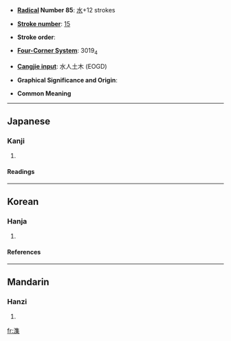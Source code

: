 * '''[[Wiktionary:Chinese radical index| Radical]] Number 85''': [[Wiktionary:Chinese radical index 水|水]]+12 strokes

* '''[[Wiktionary:Chinese total strokes index|Stroke number]]''': [[Wiktionary:Chinese total strokes index 15|15]]

* '''Stroke order''': 

* '''[[Wiktionary:Chinese four corner index|Four-Corner System]]''': 3019<sub>4</sub>

* '''[[Wiktionary:Chinese Cangjie index|Cangjie input]]''': 水人土木 (EOGD)

* '''Graphical Significance and Origin''': 

* '''Common Meaning''' 
----
==Japanese==
===Kanji===
{{ja-kanji|grade=|rs=}}
# {{defn|Japanese}} 
====Readings====
{{ja-readings|on=[[しゅう]] (shū)|kun=[[わく]] (waku)}}
----
==Korean==
===Hanja===
{{ko-hanja|hangeul=[[집]]|eumhun=|rv=jip|mr=chip|y=cip}}
# {{defn|Korean}}
====References====
{{Han ref|kx=0649.040|dkj=18235|dj=1058.250|hdz=31743.110|uh=6F57|ud=28503|bh=E64F|bd=58959}}
----
==Mandarin==
===Hanzi===
{{cmn-hanzi|pin=[[jí]] (ji2)|wg=chi<sup>2</sup>}}
# {{defn|Mandarin}}

[[fr:潗]]